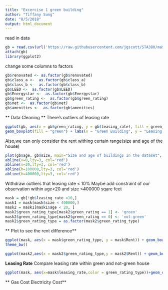 ```yaml
---
title: "Excercise 1 green building"
author: "Tiffany Sung"
date: "8/5/2018"
output: html_document
---
```


read in data
```r
gb = read.csv(url('https://raw.githubusercontent.com/jgscott/STA380/master/data/greenbuildings.csv'))
attach(gb)
library(ggplot2)
```

change some columns to factors
```r
gb$renovated <- as.factor(gb$renovated)
gb$class_a <-  as.factor(gb$class_a)
gb$class_b <-  as.factor(gb$class_b)
gb$LEED <-  as.factor(gb$LEED)
gb$Energystar <-  as.factor(gb$Energystar)
gb$green_rating <-  as.factor(gb$green_rating)
gb$net <-  as.factor(gb$net)
gb$amenities <-  as.factor(gb$amenities)
```

** Data Cleaning **
There's outliers of leasing rate
```r
ggplot(gb, aes(x = gb$green_rating, y = gb$leasing_rate), fill = green_rating) +
geom_boxplot(fill = "green") + labs(x = "Green Building", y = "Leasing Rate")+ theme_bw()
```

Also,we can only consider the rent withing certain range(size and age of the house)
```r
plot(gb$age, gb$size, main="Size and age of buildings in the dataset", xlab='Building age', ylab='Building size in Sq.Ft.')
abline(v=0,lty=3, col='red')
abline(v=20,lty=3, col='red')
abline(h=100000,lty=3, col='red')
abline(h=400000,lty=3, col='red')
```


Withdraw outliers that leasing rate < 10%
Maybe add constraint of our observation within age<20 and size <400000 sqare feet
```r
mask = gb[!gb$leasing_rate <10,]
mask1 = mask[mask$size < 400000,]
mask2 = mask1[mask1$age < 20, ]
mask2$green_rating_type[mask2$green_rating == 1] <- 'green'
mask2$green_rating_type[mask2$green_rating == 0] <- 'not-green'
mask2$green_rating_type = as.factor(mask2$green_rating_type)
```

** Plot to see the rent difference**
```r
ggplot(mask, aes(x = mask$green_rating_type, y = mask$Rent)) + geom_boxplot(fill = "purple") +labs(x = "Building", y = "Rent") +
theme_bw()
```
```r
ggplot(mask2,aes(x = mask2$green_rating_type,y = mask2$Rent)) + geom_boxplot(fill='yellow')+scale_y_continuous(limits = c(0,50))+ labs(x = "Building",y = "Rent") + theme_bw()
```

**Leasing Rate**
Compare leasing rate within green and not-green house
```r
ggplot(mask, aes(x=mask$leasing_rate,color = green_rating_type))+geom_density()+geom_vline(aes(xintercept = median(mask$leasing_rate)),linetype = 'dashed')+labs(x='Leasing Rate')
```

** Gas Cost**
** Electricity Cost**